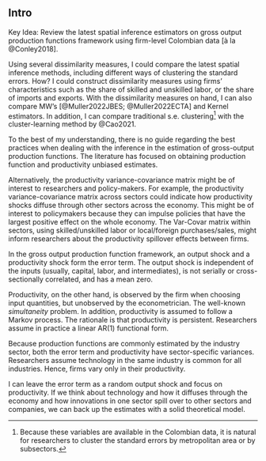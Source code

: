 
## Intro {-}

Key Idea: Review the latest spatial inference estimators on gross output production functions framework using firm-level Colombian data [à la @Conley2018].

Using several dissimilarity measures, I could compare the latest spatial inference methods, including different ways of clustering the standard errors. How? I could construct dissimilarity measures using firms' characteristics such as the share of skilled and unskilled labor, or the share of imports and exports. With the dissimilarity measures on hand, I can also compare MW's [@Muller2022JBES; @Muller2022ECTA] and Kernel estimators. In addition, I can compare traditional s.e. clustering[^clust] with the cluster-learning method by @Cao2021.

[^clust]: Because these variables are available in the Colombian data, it is natural for researchers to cluster the standard errors by metropolitan area or by subsectors.

To the best of my understanding, there is no guide regarding the best practices when dealing with the inference in the estimation of gross-output production functions. The literature has focused on obtaining production function and productivity unbiased estimates.

Alternatively, the productivity variance-covariance matrix might be of interest to researchers and policy-makers. For example, the productivity variance-covariance matrix across sectors could indicate how productivity shocks diffuse through other sectors across the economy. This might be of interest to policymakers because they can impulse policies that have the largest positive effect on the whole economy. The Var-Covar matrix within sectors, using skilled/unskilled labor or local/foreign purchases/sales, might inform researchers about the productivity spillover effects between firms.

In the gross output production function framework, an output shock and a productivity shock form the error term. The output shock is independent of the inputs (usually, capital, labor, and intermediates), is not serially or cross-sectionally correlated, and has a mean zero.

Productivity, on the other hand, is observed by the firm when choosing input quantities, but unobserved by the econometrician. The well-known *simultaneity* problem. In addition, productivity is assumed to follow a Markov process. The rationale is that productivity is persistent. Researchers assume in practice a linear AR(1) functional form.

Because production functions are commonly estimated by the industry sector, both the error term and productivity have sector-specific variances. Researchers assume technology in the same industry is common for all industries. Hence, firms vary only in their productivity. 

I can leave the error term as a random output shock and focus on productivity. If we think about technology and how it diffuses through the economy and how innovations in one sector spill over to other sectors and companies, we can back up the estimates with a solid theoretical model.
